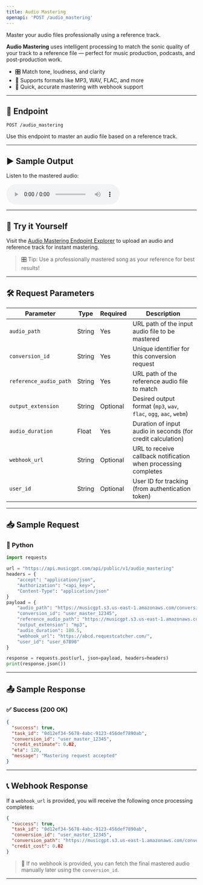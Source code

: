 ```yaml
---
title: Audio Mastering
openapi: 'POST /audio_mastering'
---
```


Master your audio files professionally using a reference track.

**Audio Mastering** uses intelligent processing to match the sonic quality of your track to a reference file — perfect for music production, podcasts, and post-production work.

- 🎛️ Match tone, loudness, and clarity
- 🎵 Supports formats like MP3, WAV, FLAC, and more
- 🚀 Quick, accurate mastering with webhook support

---

## 📡 Endpoint

```http
POST /audio_mastering
```

Use this endpoint to master an audio file based on a reference track.

---

## ▶️ Sample Output

Listen to the mastered audio:

<audio controls="1" controlslist="nodownload nofullscreen noremoteplayback" src="https://musicgpt.s3.us-east-1.amazonaws.com/conversions/sample-mastered.mp3">Your browser does not support audio playback.</audio>

---

## 🧪 Try it Yourself

Visit the [Audio Mastering Endpoint Explorer](/api-documentation/endpoint/audio_mastering) to upload an audio and reference track for instant mastering.

> 🎛️ Tip: Use a professionally mastered song as your reference for best results!

---

## 🛠️ Request Parameters

| Parameter              | Type    | Required | Description                                                                 |
|------------------------|---------|----------|-----------------------------------------------------------------------------|
| `audio_path`           | String  | Yes      | URL path of the input audio file to be mastered                            |
| `conversion_id`        | String  | Yes      | Unique identifier for this conversion request                              |
| `reference_audio_path` | String  | Yes      | URL path of the reference audio file to match                              |
| `output_extension`     | String  | Optional | Desired output format (`mp3`, `wav`, `flac`, `ogg`, `aac`, `webm`)          |
| `audio_duration`       | Float   | Yes      | Duration of input audio in seconds (for credit calculation)                |
| `webhook_url`          | String  | Optional | URL to receive callback notification when processing completes             |
| `user_id`              | String  | Optional | User ID for tracking (from authentication token)                           |

---

## 📥 Sample Request

### 🐍 Python
```python
import requests

url = "https://api.musicgpt.com/api/public/v1/audio_mastering"
headers = {
    "accept": "application/json",
    "Authorization": "<api_key>",
    "Content-Type": "application/json"
}
payload = {
    "audio_path": "https://musicgpt.s3.us-east-1.amazonaws.com/conversions/sample-audio.mp3",
    "conversion_id": "user_master_12345",
    "reference_audio_path": "https://musicgpt.s3.us-east-1.amazonaws.com/conversions/reference-track.mp3",
    "output_extension": "mp3",
    "audio_duration": 180.5,
    "webhook_url": "https://abcd.requestcatcher.com/",
    "user_id": "user_67890"
}

response = requests.post(url, json=payload, headers=headers)
print(response.json())
```

---

## 📤 Sample Response

### ✅ Success (200 OK)
```json
{
  "success": true,
  "task_id": "0d12ef34-5678-4abc-9123-456def7890ab",
  "conversion_id": "user_master_12345",
  "credit_estimate": 0.02,
  "eta": 120,
  "message": "Mastering request accepted"
}
```

---

## 📞 Webhook Response

If a `webhook_url` is provided, you will receive the following once processing completes:

```json
{
  "success": true,
  "task_id": "0d12ef34-5678-4abc-9123-456def7890ab",
  "conversion_id": "user_master_12345",
  "conversion_path": "https://musicgpt.s3.us-east-1.amazonaws.com/conversions/sample-mastered.mp3",
  "credit_cost": 0.02
}
```

> 📂 If no webhook is provided, you can fetch the final mastered audio manually later using the `conversion_id`.

---

